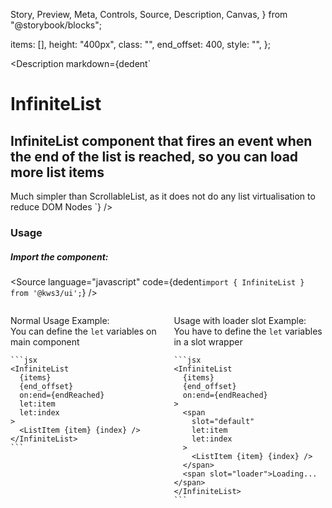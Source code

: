   Story,
  Preview,
  Meta,
  Controls,
  Source,
  Description,
  Canvas,
} from "@storybook/blocks";

  items: [],
  height: "400px",
  class: "",
  end_offset: 400,
  style: "",
};

<Version />

<Meta of={ScrollableListStories} />

<Description
  markdown={dedent`
# InfiniteList
## InfiniteList component that fires an event when the end of the list is reached, so you can load more list items
Much simpler than ScrollableList, as it does not do any list virtualisation to reduce DOM Nodes
`}
/>

<Canvas>
  <Story of={ScrollableListStories.InfiniteList} />
</Canvas>

<Controls />

### Usage

##### Import the component:

<Source language="javascript" code={dedent`import { InfiniteList } from '@kws3/ui';`} />

<div class="columns">
  <div class="column">
    <p>Normal Usage Example:
    <br />You can define the <code>let</code> variables on main component</p>

    ```jsx
    <InfiniteList
      {items}
      {end_offset}
      on:end={endReached}
      let:item
      let:index
    >
      <ListItem {item} {index} />
    </InfiniteList>
    ```
  </div>

  <div class="column">
    <p>Usage with loader slot Example:
    <br />You have to define the <code>let</code> variables in a slot wrapper</p>

    ```jsx
    <InfiniteList
      {items}
      {end_offset}
      on:end={endReached}
    >
      <span
        slot="default"
        let:item
        let:index
      >
        <ListItem {item} {index} />
      </span>
      <span slot="loader">Loading...</span>
    </InfiniteList>
    ```
  </div>
</div>
